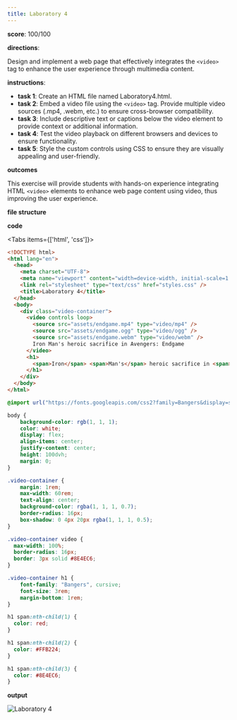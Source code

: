 ```yaml
---
title: Laboratory 4
---
```


**score**: 100/100

**directions**: 

Design and implement a web page that effectively integrates the `<video>` tag to enhance the user experience through multimedia content.

**instructions**:
- **task 1**: Create an HTML file named Laboratory4.html.
- **task 2**: Embed a video file using the `<video>` tag. Provide multiple video sources (.mp4, .webm, etc.) to ensure cross-browser compatibility.
- **task 3**: Include descriptive text or captions below the video element to provide context or additional information.
- **task 4**: Test the video playback on different browsers and devices to ensure functionality.
- **task 5**: Style the custom controls using CSS to ensure they are visually appealing and user-friendly.

**outcomes**

This exercise will provide students with hands-on experience integrating HTML `<video>` elements to enhance web page content using video, thus improving the user experience.

**file structure**

<Files className="mt-4">
  <Folder name="root-folder" defaultOpen>
    <Folder name="assets" defaultOpen>
      <File name="endgame.mp4" />
      <File name="endgame.ogg" />
      <File name="endgame.webm" />
    </Folder>
    <File name="Laboratory4.html" />
    <File name="style.css" />
  </Folder>
</Files>

**code**

<Tabs items={['html', 'css']}>

<Tab value="html">

```html
<!DOCTYPE html>
<html lang="en">
  <head>
    <meta charset="UTF-8">
    <meta name="viewport" content="width=device-width, initial-scale=1.0">
    <link rel="stylesheet" type="text/css" href="styles.css" />
    <title>Laboratory 4</title>
  </head>
  <body>
    <div class="video-container">
      <video controls loop>
        <source src="assets/endgame.mp4" type="video/mp4" />
        <source src="assets/endgame.ogg" type="video/ogg" />
        <source src="assets/endgame.webm" type="video/webm" />
        Iron Man's heroic sacrifice in Avengers: Endgame
      </video>
      <h1>
        <span>Iron</span> <span>Man's</span> heroic sacrifice in <span>Avengers: Endgame</span>
      </h1>
    </div>
  </body>
</html>
```

</Tab>

<Tab value="css">

```css
@import url("https://fonts.googleapis.com/css2?family=Bangers&display=swap");

body {
	background-color: rgb(1, 1, 1);
	color: white;
	display: flex;
	align-items: center;
	justify-content: center;
	height: 100dvh;
	margin: 0;
}

.video-container {
	margin: 1rem;
	max-width: 60rem;
	text-align: center;
	background-color: rgba(1, 1, 1, 0.7);
	border-radius: 16px;
	box-shadow: 0 4px 20px rgba(1, 1, 1, 0.5);
}

.video-container video {
  max-width: 100%;
  border-radius: 16px;
  border: 3px solid #8E4EC6;
}

.video-container h1 {
	font-family: "Bangers", cursive;
	font-size: 3rem;
	margin-bottom: 1rem;
}

h1 span:nth-child(1) {
  color: red;
}

h1 span:nth-child(2) {
  color: #FFB224;
}

h1 span:nth-child(3) {
  color: #8E4EC6;
}
```

</Tab>

</Tabs>

**output**

<FileCard fileName="lab_exercise_4.pdf" image="/02/lab4.png" filePath="/files/lab_exercise_4.pdf" />

<Image src="/02/lab4.png" alt="Laboratory 4" width={1920} height={1079} />
